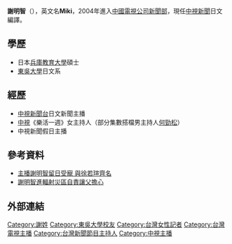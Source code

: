 {{主播資訊
| 主播頭銜     = [[中視新聞|中視新聞]]編譯記者
| 主播姓名     = 謝明智
| 主播英文名字 = Miki
| 主播出生年分 = 
| 主播出生日期 = {{birth_date_and_age|1978|11|7}}
| 星座         = 天蠍
| 主播逝世年分 = 
| 主播逝世日期 = 
| 主播照片檔案 =
| 國籍         = {{ROC}}
| 民族         = [[漢族|漢族]]
| 籍貫         = 
| 出生地       = {{ROC}}[[台北市|台北市]]
| 逝世地       = 
| 最高學歷     = {{flagicon|JPN}}[[兵庫教育大學|兵庫教育大學]]碩士
| 暱稱         = 
| 綽號         = 
| 血型         = 
| 身高         = 
| 體重         = 
| 婚姻狀況     = 已婚
| 配偶         = 
| 信仰宗教     = 
| 官方網站     =  
| 備註         =
|}}
'''謝明智'''（{{bd|1978年|11月7日}}），英文名'''Miki'''，2004年進入[[中國電視公司|中國電視公司]][[中視新聞|新聞部]]，現任[[中視新聞|中視新聞]]日文編譯。

==學歷==
*日本[[兵庫教育大學|兵庫教育大學]]碩士
*[[東吳大學|東吳大學]]日文系

==經歷==
*[[中視新聞台|中視新聞台]]日文新聞主播
*[[中視|中視]]《樂活一週》女主持人（部分集數搭檔男主持人[[何勁松|何勁松]]）
*中視新聞假日主播

==參考資料==
*[https://tw.news.yahoo.com/%E4%B8%BB%E6%92%AD%E8%AC%9D%E6%98%8E%E6%99%BA%E7%95%99%E6%97%A5%E5%8F%97%E5%AF%B5-%E8%88%87%E5%BE%90%E8%8B%A5%E7%91%84%E9%BD%8A%E5%90%8D-213000592.html 主播謝明智留日受寵 與徐若瑄齊名]{{Wayback|url=https://tw.news.yahoo.com/%E4%B8%BB%E6%92%AD%E8%AC%9D%E6%98%8E%E6%99%BA%E7%95%99%E6%97%A5%E5%8F%97%E5%AF%B5-%E8%88%87%E5%BE%90%E8%8B%A5%E7%91%84%E9%BD%8A%E5%90%8D-213000592.html |date=20160305204907 }}
*[https://tw.news.yahoo.com/%E8%AC%9D%E6%98%8E%E6%99%BA%E9%80%B2%E8%BC%BB%E5%B0%84%E7%81%BD%E5%8D%80%E8%87%AA%E8%B2%AC%E8%AE%93%E7%88%B6%E6%93%94%E5%BF%83-215008540.html 謝明智進輻射災區自責讓父擔心]{{Wayback|url=https://tw.news.yahoo.com/%E8%AC%9D%E6%98%8E%E6%99%BA%E9%80%B2%E8%BC%BB%E5%B0%84%E7%81%BD%E5%8D%80%E8%87%AA%E8%B2%AC%E8%AE%93%E7%88%B6%E6%93%94%E5%BF%83-215008540.html |date=20151117015953 }}

==外部連結==


[[Category:謝姓|Category:謝姓]]
[[Category:東吳大學校友|Category:東吳大學校友]]
[[Category:台灣女性記者|Category:台灣女性記者]]
[[Category:台灣電視主播|Category:台灣電視主播]]
[[Category:台灣新聞節目主持人|Category:台灣新聞節目主持人]]
[[Category:中視主播|Category:中視主播]]